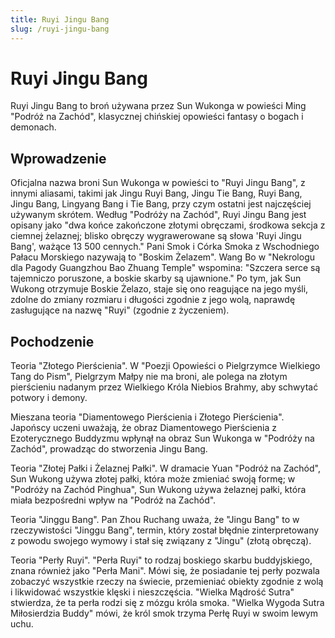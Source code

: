 ```yaml
---
title: Ruyi Jingu Bang
slug: /ruyi-jingu-bang
---
```


# Ruyi Jingu Bang

Ruyi Jingu Bang to broń używana przez Sun Wukonga w powieści Ming "Podróż na Zachód", klasycznej chińskiej opowieści fantasy o bogach i demonach.

## Wprowadzenie

Oficjalna nazwa broni Sun Wukonga w powieści to "Ruyi Jingu Bang", z innymi aliasami, takimi jak Jingu Ruyi Bang, Jingu Tie Bang, Ruyi Bang, Jingu Bang, Lingyang Bang i Tie Bang, przy czym ostatni jest najczęściej używanym skrótem. Według "Podróży na Zachód", Ruyi Jingu Bang jest opisany jako "dwa końce zakończone złotymi obręczami, środkowa sekcja z ciemnej żelaznej; blisko obręczy wygrawerowane są słowa 'Ruyi Jingu Bang', ważące 13 500 cennych." Pani Smok i Córka Smoka z Wschodniego Pałacu Morskiego nazywają to "Boskim Żelazem". Wang Bo w "Nekrologu dla Pagody Guangzhou Bao Zhuang Temple" wspomina: "Szczera serce są tajemniczo poruszone, a boskie skarby są ujawnione." Po tym, jak Sun Wukong otrzymuje Boskie Żelazo, staje się ono reagujące na jego myśli, zdolne do zmiany rozmiaru i długości zgodnie z jego wolą, naprawdę zasługujące na nazwę "Ruyi" (zgodnie z życzeniem).

## Pochodzenie

Teoria "Złotego Pierścienia". W "Poezji Opowieści o Pielgrzymce Wielkiego Tang do Pism", Pielgrzym Małpy nie ma broni, ale polega na złotym pierścieniu nadanym przez Wielkiego Króla Niebios Brahmy, aby schwytać potwory i demony.

Mieszana teoria "Diamentowego Pierścienia i Złotego Pierścienia". Japońscy uczeni uważają, że obraz Diamentowego Pierścienia z Ezoterycznego Buddyzmu wpłynął na obraz Sun Wukonga w "Podróży na Zachód", prowadząc do stworzenia Jingu Bang.

Teoria "Złotej Pałki i Żelaznej Pałki". W dramacie Yuan "Podróż na Zachód", Sun Wukong używa złotej pałki, która może zmieniać swoją formę; w "Podróży na Zachód Pinghua", Sun Wukong używa żelaznej pałki, która miała bezpośredni wpływ na "Podróż na Zachód".

Teoria "Jinggu Bang". Pan Zhou Ruchang uważa, że "Jingu Bang" to w rzeczywistości "Jinggu Bang", termin, który został błędnie zinterpretowany z powodu swojego wymowy i stał się związany z "Jingu" (złotą obręczą).

Teoria "Perły Ruyi". "Perła Ruyi" to rodzaj boskiego skarbu buddyjskiego, znana również jako "Perła Mani". Mówi się, że posiadanie tej perły pozwala zobaczyć wszystkie rzeczy na świecie, przemieniać obiekty zgodnie z wolą i likwidować wszystkie klęski i nieszczęścia. "Wielka Mądrość Sutra" stwierdza, że ta perła rodzi się z mózgu króla smoka. "Wielka Wygoda Sutra Miłosierdzia Buddy" mówi, że król smok trzyma Perłę Ruyi w swoim lewym uchu.